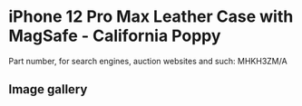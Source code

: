 
# iPhone 12 Pro Max Leather Case with MagSafe - California Poppy

Part number, for search engines, auction websites and such: MHKH3ZM/A

## Image gallery

<div style={{ width: "768px" }}>
  <GalleryComponent
    images={[
      {
        original: "/everysource/MHKH3.png",
        thumbnail: "/everypreview/MHKH3.png",
      },
      {
        original: "/everysource/MHKH3_AV1.png",
        thumbnail: "/everypreview/MHKH3_AV1.png",
      },
      {
        original: "/everysource/MHKH3_AV2.png",
        thumbnail: "/everypreview/MHKH3_AV2.png",
      },
      {
        original: "/everysource/MHKH3_AV3.png",
        thumbnail: "/everypreview/MHKH3_AV3.png",
      },
      {
        original: "/everysource/MHKH3_AV4.png",
        thumbnail: "/everypreview/MHKH3_AV4.png",
      }
    ]}
  />
</div>